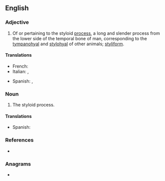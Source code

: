 ==English==

===Adjective===
{{en-adj|-}}

# {{lb|en|anatomy}} Of or pertaining to the styloid [[process]], a long and slender process from the lower side of the temporal bone of man, corresponding to the [[tympanohyal]] and [[stylohyal]] of other animals; [[styliform]].

====Translations====
{{trans-top|of or pertaining to the styloid process}}
* French: {{t|fr|styloïde}}
* Italian: {{t|it|stiloide}}, {{t|it|stiloideo}}
{{trans-mid}}
* Spanish: {{t|es|estiloides}}, {{t|es|estiloideo}}
{{trans-bottom}}

===Noun===
{{en-noun}}

# {{lb|en|anatomy}} The styloid process.

====Translations====
{{trans-top|the styloid process}}
{{trans-mid}}
* Spanish: {{t|es|estiloides|m}}
{{trans-bottom}}

===References===
* {{R:Webster 1913}}

===Anagrams===
* {{anagrams|en|Doylist|ditosyl}}